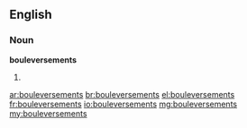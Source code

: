 ==English==

===Noun===
'''bouleversements'''

# {{plural of|bouleversement}}

[[ar:bouleversements]]
[[br:bouleversements]]
[[el:bouleversements]]
[[fr:bouleversements]]
[[io:bouleversements]]
[[mg:bouleversements]]
[[my:bouleversements]]